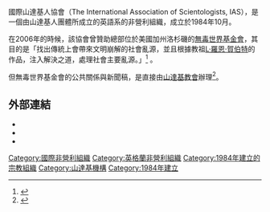國際山達基人協會（The International Association of Scientologists, IAS），是一個由山達基人團體所成立的英語系的非營利組織，成立於1984年10月。

在2006年的時候，該協會曾贊助總部位於美國加州洛杉磯的[[無毒世界基金會|無毒世界基金會]]，其目的是「找出傳統上會帶來文明崩解的社會亂源，並且根據教祖[[L·羅恩·賀伯特|L·羅恩·賀伯特]]的作品，注入解決之道，處理社會主要亂源。」<ref>{{Cite web| title = 什麼是國際山達基人協會？| accessdate = 2013-07-26| url = http://www.scientology.org.tw/faq/scientology-in-society/what-is-the-international-association-of-scientologists.html| archive-date = 2013-08-14| archive-url = https://web.archive.org/web/20130814080636/http://www.scientology.org.tw/faq/scientology-in-society/what-is-the-international-association-of-scientologists.html| dead-url = no}}</ref> 。

但無毒世界基金會的公共關係與新聞稿，是直接由[[山達基教會|山達基教會]]辦理<ref>{{Cite web| title = Drug Education Part of San Gabriel Valley Boy Scouts Expo| work = PRWeb| accessdate = 2013-07-26| url = http://www.prweb.com/releases/ChurchofScientology/TruthAboutDrugs/prweb10925729.htm}}</ref>。

==外部連結==
{{reflist}}
* {{cite web
  | title = Welcome to The International Association of Scientologists
  | work = 國際山達基人協會官方網站
  | publisher = 
  | url = http://www.iasmembership.org
  | access-date = 2020-06-03
  | archive-url = https://web.archive.org/web/20190625200423/https://www.iasmembership.org/
  | archive-date = 2019-06-25
  | dead-url = yes
  }}
* {{cite web
 |title       = The International Association of Scientologists
 |work        = A description of the IAS
 |publisher   = [[Church_of_Scientology|Church of Scientology]]
 |url         = http://www.scientology.org/world/worldeng/22/22-idx.htm
 |deadurl     = yes
 |archiveurl  = https://web.archive.org/web/20060916160435/http://www.scientology.org/world/worldeng/22/22-idx.htm
 |archivedate = 2006-09-16
 |accessdate  = 2016-08-30
}}
* {{cite web
  | title = Welcome to my site about the International Association of Scientologists!
  | work = A critical history of the IAS
  | first = Robert
  | last = Dam
  | url = http://www.robertdam-cos.dk/IAS.html
  | access-date = 2016-08-30
  | archive-url = https://web.archive.org/web/20151225034000/http://www.robertdam-cos.dk/IAS.html
  | archive-date = 2015-12-25
  | dead-url = yes
  }}
{{山達基}}

[[Category:國際非營利組織|Category:國際非營利組織]]
[[Category:英格蘭非營利組織|Category:英格蘭非營利組織]]
[[Category:1984年建立的宗教組織|Category:1984年建立的宗教組織]]
[[Category:山達基機構|Category:山達基機構]]
[[Category:1984年建立|Category:1984年建立]]